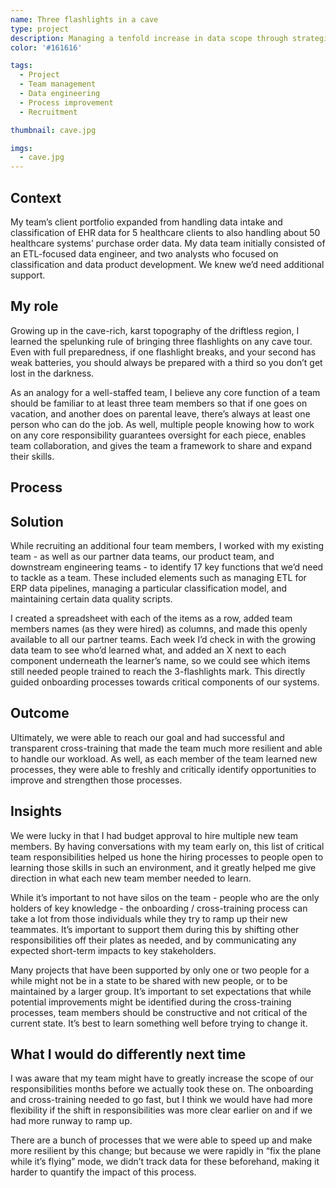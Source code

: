 ```yaml
---
name: Three flashlights in a cave
type: project
description: Managing a tenfold increase in data scope through strategic team expansion and cross-training
color: '#161616'

tags:
  - Project
  - Team management
  - Data engineering
  - Process improvement
  - Recruitment

thumbnail: cave.jpg

imgs:
  - cave.jpg
---
```


## Context

My team’s client portfolio expanded from handling data intake and classification of EHR data for 5 healthcare clients to also handling about 50 healthcare systems’ purchase order data. My data team initially consisted of an ETL-focused data engineer, and two analysts who focused on classification and data product development. We knew we’d need additional support.

## My role

Growing up in the cave-rich, karst topography of the driftless region, I learned the spelunking rule of bringing three flashlights on any cave tour. Even with full preparedness, if one flashlight breaks, and your second has weak batteries, you should always be prepared with a third so you don’t get lost in the darkness.

As an analogy for a well-staffed team, I believe any core function of a team should be familiar to at least three team members so that if one goes on vacation, and another does on parental leave, there’s always at least one person who can do the job. As well, multiple people knowing how to work on any core responsibility guarantees oversight for each piece, enables team collaboration, and gives the team a framework to share and expand their skills.

## Process

## Solution

While recruiting an additional four team members, I worked with my existing team - as well as our partner data teams, our product team, and downstream engineering teams - to identify 17 key functions that we’d need to tackle as a team. These included elements such as managing ETL for ERP data pipelines, managing a particular classification model, and maintaining certain data quality scripts.

I created a spreadsheet with each of the items as a row, added team members names (as they were hired) as columns, and made this openly available to all our partner teams. Each week I’d check in with the growing data team to see who’d learned what, and added an X next to each component underneath the learner’s name, so we could see which items still needed people trained to reach the 3-flashlights mark. This directly guided onboarding processes towards critical components of our systems.

## Outcome

Ultimately, we were able to reach our goal and had successful and transparent cross-training that made the team much more resilient and able to handle our workload. As well, as each member of the team learned new processes, they were able to freshly and critically identify opportunities to improve and strengthen those processes.

## Insights

We were lucky in that I had budget approval to hire multiple new team members. By having conversations with my team early on, this list of critical team responsibilities helped us hone the hiring processes to people open to learning those skills in such an environment, and it greatly helped me give direction in what each new team member needed to learn.

While it’s important to not have silos on the team - people who are the only holders of key knowledge - the onboarding / cross-training process can take a lot from those individuals while they try to ramp up their new teammates. It’s important to support them during this by shifting other responsibilities off their plates as needed, and by communicating any expected short-term impacts to key stakeholders.

Many projects that have been supported by only one or two people for a while might not be in a state to be shared with new people, or to be maintained by a larger group. It’s important to set expectations that while potential improvements might be identified during the cross-training processes, team members should be constructive and not critical of the current state. It’s best to learn something well before trying to change it.

## What I would do differently next time

I was aware that my team might have to greatly increase the scope of our responsibilities months before we actually took these on. The onboarding and cross-training needed to go fast, but I think we would have had more flexibility if the shift in responsibilities was more clear earlier on and if we had more runway to ramp up.

There are a bunch of processes that we were able to speed up and make more resilient by this change; but because we were rapidly in “fix the plane while it’s flying” mode, we didn’t track data for these beforehand, making it harder to quantify the impact of this process.
